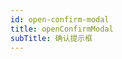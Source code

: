 ```yaml
---
id: open-confirm-modal
title: openConfirmModal
subTitle: 确认提示框
---
```



<TsDoc src="shared-components/openConfirmModal" exportName="CreateCookie">
  <Playground
    fileList={[
      {
        fileName: 'openConfirmModal',
        fileSuffix: 'tsx',
        fileContent: require('!!raw-loader!../demo/openConfirmModal/Basic.tsx'),
      },
    ]}
    sourceUrl="demo/openConfirmModal"
  >
    <Basic />
  </Playground>
</TsDoc>
